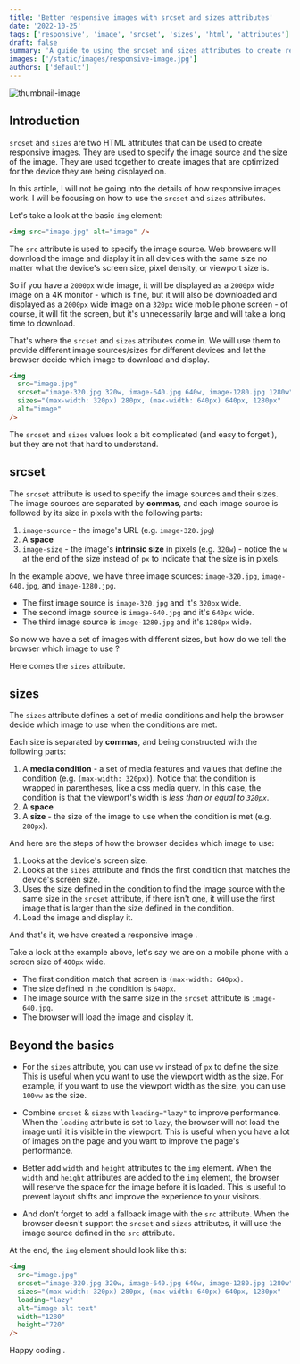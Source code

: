 ```yaml
---
title: 'Better responsive images with srcset and sizes attributes'
date: '2022-10-25'
tags: ['responsive', 'image', 'srcset', 'sizes', 'html', 'attributes']
draft: false
summary: 'A guide to using the srcset and sizes attributes to create responsive images'
images: ['/static/images/responsive-image.jpg']
authors: ['default']
---
```



![thumbnail-image](/static/images/responsive-image.jpg)

<UnsplashPhotoInfo photoURL="https://unsplash.com/photos/TMa0l7fdSW8" author="Dang Cong" />

## Introduction

`srcset` and `sizes` are two HTML attributes that can be used to create responsive images.
They are used to specify the image source and the size of the image. They are used together to create images that are optimized for the device they are being displayed on.

In this article, I will not be going into the details of how responsive images work. I will be focusing on how to use the `srcset` and `sizes` attributes.

Let's take a look at the basic `img` element:

```html
<img src="image.jpg" alt="image" />
```

The `src` attribute is used to specify the image source.
Web browsers will download the image and display it in all devices with the same size
no matter what the device's screen size, pixel density, or viewport size is.

So if you have a `2000px` wide image, it will be displayed as a `2000px` wide image on a 4K monitor - which is fine,
but it will also be downloaded and displayed as a `2000px` wide image on a `320px` wide mobile phone screen - of course, it will fit the screen,
but it's unnecessarily large and will take a long time to download.

That's where the `srcset` and `sizes` attributes come in.
We will use them to provide different image sources/sizes for different devices and let the browser decide which image to download and display.

```html
<img
  src="image.jpg"
  srcset="image-320.jpg 320w, image-640.jpg 640w, image-1280.jpg 1280w"
  sizes="(max-width: 320px) 280px, (max-width: 640px) 640px, 1280px"
  alt="image"
/>
```

The `srcset` and `sizes` values look a bit complicated (and easy to forget <Twemoji emoji="face-with-rolling-eyes" />), but they are not that hard to understand.

## srcset

The `srcset` attribute is used to specify the image sources and their sizes.
The image sources are separated by **commas**, and each image source is followed by its size in pixels with the following parts:

1. `image-source` - the image's URL (e.g. `image-320.jpg`)
2. A **space**
3. `image-size` - the image's **intrinsic size** in pixels (e.g. `320w`) - notice the `w` at the end of the size instead of `px` to indicate that the size is in pixels.

In the example above, we have three image sources: `image-320.jpg`, `image-640.jpg`, and `image-1280.jpg`.

- The first image source is `image-320.jpg` and it's `320px` wide.
- The second image source is `image-640.jpg` and it's `640px` wide.
- The third image source is `image-1280.jpg` and it's `1280px` wide.

So now we have a set of images with different sizes, but how do we tell the browser which image to use <Twemoji emoji="thinking-face" />?

Here comes the `sizes` attribute.

## sizes

The `sizes` attribute defines a set of media conditions and help the browser decide which image to use when the conditions are met.

Each size is separated by **commas**, and being constructed with the following parts:

1. A **media condition** - a set of media features and values that define the condition (e.g. `(max-width: 320px)`).
   Notice that the condition is wrapped in parentheses, like a css media query.
   In this case, the condition is that the viewport's width is _less than or equal to `320px`_.
2. A **space**
3. A **size** - the size of the image to use when the condition is met (e.g. `280px`).

And here are the steps of how the browser decides which image to use:

1. Looks at the device's screen size.
2. Looks at the `sizes` attribute and finds the first condition that matches the device's screen size.
3. Uses the size defined in the condition to find the image source with the same size in the `srcset` attribute, if there isn't one, it will use the first image that is larger than the size defined in the condition.
4. Load the image and display it.

And that's it, we have created a responsive image <Twemoji emoji="partying-face" />.

Take a look at the example above, let's say we are on a mobile phone with a screen size of `400px` wide.

- The first condition match that screen is `(max-width: 640px)`.
- The size defined in the condition is `640px`.
- The image source with the same size in the `srcset` attribute is `image-640.jpg`.
- The browser will load the image and display it.

## Beyond the basics

- For the `sizes` attribute, you can use `vw` instead of `px` to define the size.
  This is useful when you want to use the viewport width as the size.
  For example, if you want to use the viewport width as the size, you can use `100vw` as the size.

- Combine `srcset` & `sizes` with `loading="lazy"` to improve performance.
  When the `loading` attribute is set to `lazy`, the browser will not load the image until it is visible in the viewport.
  This is useful when you have a lot of images on the page and you want to improve the page's performance.

- Better add `width` and `height` attributes to the `img` element.
  When the `width` and `height` attributes are added to the `img` element, the browser will reserve the space for the image before it is loaded.
  This is useful to prevent layout shifts and improve the experience to your visitors.

- And don't forget to add a fallback image with the `src` attribute.
  When the browser doesn't support the `srcset` and `sizes` attributes, it will use the image source defined in the `src` attribute.

At the end, the `img` element should look like this:

```html
<img
  src="image.jpg"
  srcset="image-320.jpg 320w, image-640.jpg 640w, image-1280.jpg 1280w"
  sizes="(max-width: 320px) 280px, (max-width: 640px) 640px, 1280px"
  loading="lazy"
  alt="image alt text"
  width="1280"
  height="720"
/>
```

Happy coding <Twemoji emoji="clinking-beer-mugs" />.
